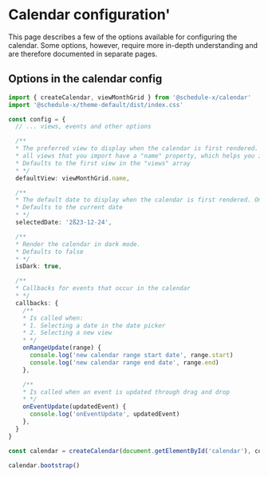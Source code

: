 # Calendar configuration'

This page describes a few of the options available for configuring the calendar. Some options, however, require more
in-depth understanding and are therefore documented in separate pages.

## Options in the calendar config

```ts
import { createCalendar, viewMonthGrid } from '@schedule-x/calendar'
import '@schedule-x/theme-default/dist/index.css'

const config = {
  // ... views, events and other options

  /**
  * The preferred view to display when the calendar is first rendered.
  * all views that you import have a "name" property, which helps you identify them.
  * Defaults to the first view in the "views" array
  * */
  defaultView: viewMonthGrid.name,

  /**
  * The default date to display when the calendar is first rendered. Only accepts YYYY-MM-DD format.
  * Defaults to the current date
  * */
  selectedDate: '2ß23-12-24',

  /**
  * Render the calendar in dark mode.
  * Defaults to false
  * */
  isDark: true,

  /**
  * Callbacks for events that occur in the calendar
  * */
  callbacks: {
    /**
    * Is called when:
    * 1. Selecting a date in the date picker
    * 2. Selecting a new view
    * */
    onRangeUpdate(range) {
      console.log('new calendar range start date', range.start)
      console.log('new calendar range end date', range.end)
    },

    /**
    * Is called when an event is updated through drag and drop
    * */
    onEventUpdate(updatedEvent) {
      console.log('onEventUpdate', updatedEvent)
    },
  }
}

const calendar = createCalendar(document.getElementById('calendar'), config)

calendar.bootstrap()
```